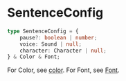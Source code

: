 
# SentenceConfig

```ts
type SentenceConfig = {
    pause?: boolean | number;
    voice: Sound | null;
    character: Character | null;
} & Color & Font;
```

For Color, see [color](./color#Color).
For Font, see [Font](./Font).
